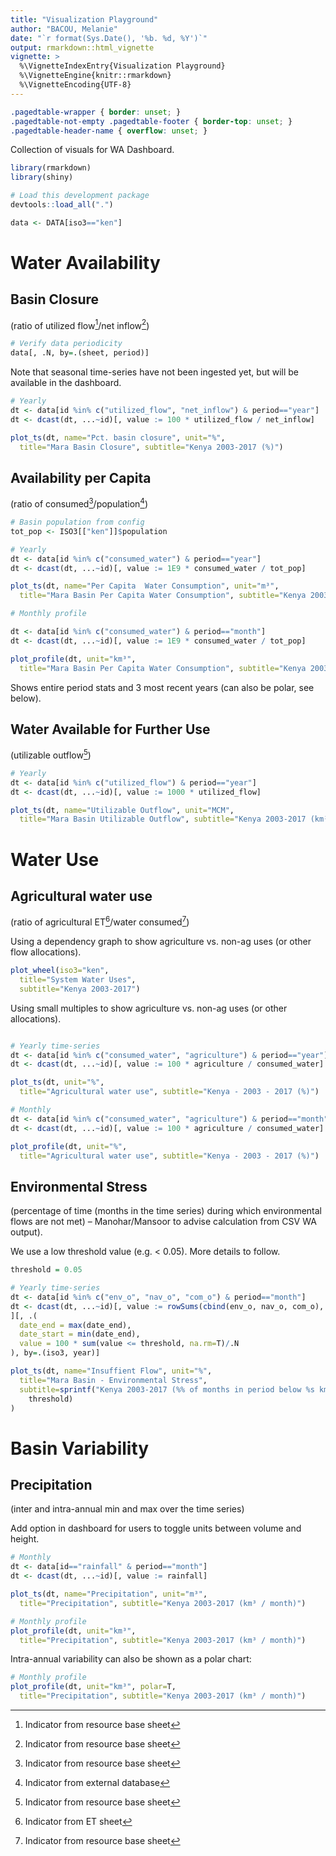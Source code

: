 ```yaml
---
title: "Visualization Playground"
author: "BACOU, Melanie"
date: "`r format(Sys.Date(), '%b. %d, %Y')`"
output: rmarkdown::html_vignette
vignette: >
  %\VignetteIndexEntry{Visualization Playground}
  %\VignetteEngine{knitr::rmarkdown}
  %\VignetteEncoding{UTF-8}
---
```


```css
.pagedtable-wrapper { border: unset; }
.pagedtable-not-empty .pagedtable-footer { border-top: unset; }
.pagedtable-header-name { overflow: unset; }
```

Collection of visuals for WA Dashboard.

```r
library(rmarkdown)
library(shiny)

# Load this development package
devtools::load_all(".")

data <- DATA[iso3=="ken"]
```


# Water Availability

## Basin Closure

(ratio of utilized flow[^s1]/net inflow[^s1])

```r
# Verify data periodicity
data[, .N, by=.(sheet, period)]
```

Note that seasonal time-series have not been ingested yet, but will be available in the dashboard.

```r
# Yearly
dt <- data[id %in% c("utilized_flow", "net_inflow") & period=="year"]
dt <- dcast(dt, ...~id)[, value := 100 * utilized_flow / net_inflow]

plot_ts(dt, name="Pct. basin closure", unit="%",
  title="Mara Basin Closure", subtitle="Kenya 2003-2017 (%)")
```

## Availability per Capita

(ratio of consumed[^s1]/population[^ext])

```r

# Basin population from config
tot_pop <- ISO3[["ken"]]$population

# Yearly
dt <- data[id %in% c("consumed_water") & period=="year"]
dt <- dcast(dt, ...~id)[, value := 1E9 * consumed_water / tot_pop]

plot_ts(dt, name="Per Capita  Water Consumption", unit="m³",
  title="Mara Basin Per Capita Water Consumption", subtitle="Kenya 2003-2017 (m³)")
```

```r
# Monthly profile

dt <- data[id %in% c("consumed_water") & period=="month"]
dt <- dcast(dt, ...~id)[, value := 1E9 * consumed_water / tot_pop]

plot_profile(dt, unit="km³",
  title="Mara Basin Per Capita Water Consumption", subtitle="Kenya 2003-2017 (km³)")
```

Shows entire period stats and 3 most recent years (can also be polar, see below).


## Water Available for Further Use

(utilizable outflow[^s1])

```r
# Yearly
dt <- data[id %in% c("utilized_flow") & period=="year"]
dt <- dcast(dt, ...~id)[, value := 1000 * utilized_flow]

plot_ts(dt, name="Utilizable Outflow", unit="MCM",
  title="Mara Basin Utilizable Outflow", subtitle="Kenya 2003-2017 (km³)")
```


# Water Use

## Agricultural water use 

(ratio of agricultural ET[^s2]/water consumed[^s1])

Using a dependency graph to show agriculture vs. non-ag uses (or other flow allocations).

```r
plot_wheel(iso3="ken",
  title="System Water Uses",
  subtitle="Kenya 2003-2017")
```

Using small multiples to show agriculture vs. non-ag uses (or other allocations).

```r

```

```r
# Yearly time-series
dt <- data[id %in% c("consumed_water", "agriculture") & period=="year"]
dt <- dcast(dt, ...~id)[, value := 100 * agriculture / consumed_water]

plot_ts(dt, unit="%",
  title="Agricultural water use", subtitle="Kenya - 2003 - 2017 (%)")
```

```r
# Monthly
dt <- data[id %in% c("consumed_water", "agriculture") & period=="month"]
dt <- dcast(dt, ...~id)[, value := 100 * agriculture / consumed_water]

plot_profile(dt, unit="%",
  title="Agricultural water use", subtitle="Kenya - 2003 - 2017 (%)")
```


## Environmental Stress 

(percentage of time (months in the time series) during which environmental flows are not met) – Manohar/Mansoor to advise calculation from CSV WA output).

<span class="bg-warning">We use a low threshold value (e.g. < 0.05). More details to follow.</span>

```r
threshold = 0.05

# Yearly time-series
dt <- data[id %in% c("env_o", "nav_o", "com_o") & period=="month"]
dt <- dcast(dt, ...~id)[, value := rowSums(cbind(env_o, nav_o, com_o), na.rm=T)
][, .(
  date_end = max(date_end),
  date_start = min(date_end),
  value = 100 * sum(value <= threshold, na.rm=T)/.N
), by=.(iso3, year)]

plot_ts(dt, name="Insuffient Flow", unit="%",
  title="Mara Basin - Environmental Stress", 
  subtitle=sprintf("Kenya 2003-2017 (%% of months in period below %s km³)", 
    threshold)
)
```


# Basin Variability

## Precipitation 

(inter and intra-annual min and max over the time series)

<p class="bg-warning">Add option in dashboard for users to toggle units between volume and height.<p>

```r
# Monthly
dt <- data[id=="rainfall" & period=="month"]
dt <- dcast(dt, ...~id)[, value := rainfall]

plot_ts(dt, name="Precipitation", unit="m³",
  title="Precipitation", subtitle="Kenya 2003-2017 (km³ / month)")
```

```r
# Monthly profile
plot_profile(dt, unit="km³",
  title="Precipitation", subtitle="Kenya 2003-2017 (km³ / month)")
```

Intra-annual variability can also be shown as a polar chart:

```r
# Monthly profile
plot_profile(dt, unit="km³", polar=T,
  title="Precipitation", subtitle="Kenya 2003-2017 (km³ / month)")
```



[^s1]: Indicator from resource base sheet
[^ext]: Indicator from external database
[^s2]: Indicator from ET sheet

